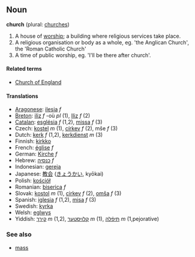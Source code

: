==Noun==
'''church''' (plural: [[churches]])

#A house of [[worship]]; a building where religious services take place.
#A religious organisation or body as a whole, eg. 'the Anglican Church', the 'Roman Catholic Church'
#A time of public worship, eg. 'I'll be there after church'.

====Related terms====
*[[Church of England]]

====Translations====
*[[Aragonese]]: [[ilesia]] ''f'' 
*[[Breton]]: [[iliz]] ''f'' -où ''pl'' (1), [[Iliz]] ''f'' (2)
*[[Catalan]]: [[església]] ''f'' (1,2), [[missa]] ''f'' (3)
*Czech: [[kostel]] ''m'' (1), [[církev]] ''f'' (2), mše ''f'' (3)
*Dutch: [[kerk]] ''f'' (1,2), [[kerkdienst]] ''m'' (3)
*Finnish: [[kirkko]]
*French: [[église]] ''f''
*German: [[Kirche]] ''f''
*Hebrew: [[כנסיה]] ''f''
*Indonesian: [[gereja]]
*Japanese: [[教会]] ([[きょうかい]], kyōkai)
*Polish: [[kościół]]
*Romanian: [[biserica]] ''f'' 
*Slovak: [[kostol]] ''m'' (1), [[cirkev]] ''f'' (2), [[omša]] ''f'' (3)
*Spanish: [[iglesia]] ''f'' (1,2), [[misa]] ''f'' (3)
*Swedish: [[kyrka]]
*Welsh: [[eglwys]]
*Yiddish: [[קירך]] ''m'' (1,2), [[קלויסטער]] ''m'' (1), [[תּיפֿלה]] ''m'' (1,pejorative)

===See also===
*[[mass]]